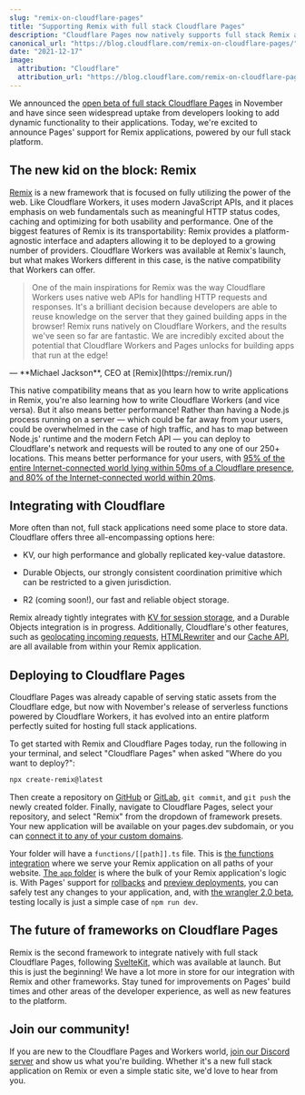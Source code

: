 ```yaml
---
slug: "remix-on-cloudflare-pages"
title: "Supporting Remix with full stack Cloudflare Pages"
description: "Cloudflare Pages now natively supports full stack Remix applications."
canonical_url: "https://blog.cloudflare.com/remix-on-cloudflare-pages/"
date: "2021-12-17"
image:
  attribution: "Cloudflare"
  attribution_url: "https://blog.cloudflare.com/remix-on-cloudflare-pages/"
---
```


We announced the [open beta of full stack Cloudflare Pages](http://blog.cloudflare.com/cloudflare-pages-goes-full-stack/) in November and have since seen widespread uptake from developers looking to add dynamic functionality to their applications. Today, we're excited to announce Pages' support for Remix applications, powered by our full stack platform.

## The new kid on the block: Remix

[Remix](https://remix.run/) is a new framework that is focused on fully utilizing the power of the web. Like Cloudflare Workers, it uses modern JavaScript APIs, and it places emphasis on web fundamentals such as meaningful HTTP status codes, caching and optimizing for both usability and performance. One of the biggest features of Remix is its transportability: Remix provides a platform-agnostic interface and adapters allowing it to be deployed to a growing number of providers. Cloudflare Workers was available at Remix's launch, but what makes Workers different in this case, is the native compatibility that Workers can offer.

> One of the main inspirations for Remix was the way Cloudflare Workers uses native web APIs for handling HTTP requests and responses. It's a brilliant decision because developers are able to reuse knowledge on the server that they gained building apps in the browser! Remix runs natively on Cloudflare Workers, and the results we've seen so far are fantastic. We are incredibly excited about the potential that Cloudflare Workers and Pages unlocks for building apps that run at the edge!

<span className="text-right">
  — **Michael Jackson**, CEO at [Remix](https://remix.run/)
</span>

This native compatibility means that as you learn how to write applications in Remix, you're also learning how to write Cloudflare Workers (and vice versa). But it also means better performance! Rather than having a Node.js process running on a server — which could be far away from your users, could be overwhelmed in the case of high traffic, and has to map between Node.js' runtime and the modern Fetch API — you can deploy to Cloudflare's network and requests will be routed to any one of our 250+ locations. This means better performance for your users, with [95% of the entire Internet-connected world lying within 50ms of a Cloudflare presence, and 80% of the Internet-connected world within 20ms](http://blog.cloudflare.com/250-cities-is-just-the-start/).

## Integrating with Cloudflare

More often than not, full stack applications need some place to store data. Cloudflare offers three all-encompassing options here:

- KV, our high performance and globally replicated key-value datastore.

- Durable Objects, our strongly consistent coordination primitive which can be restricted to a given jurisdiction.

- R2 (coming soon!), our fast and reliable object storage.

Remix already tightly integrates with [KV for session storage](https://remix.run/docs/en/v1/api/remix#createcloudflarekvsessionstorage-cloudflare-workers), and a Durable Objects integration is in progress. Additionally, Cloudflare's other features, such as [geolocating incoming requests](https://developers.cloudflare.com/workers/runtime-apis/request#incomingrequestcfproperties), [HTMLRewriter](https://developers.cloudflare.com/workers/runtime-apis/html-rewriter) and our [Cache API](https://developers.cloudflare.com/workers/runtime-apis/cache), are all available from within your Remix application.

## Deploying to Cloudflare Pages

Cloudflare Pages was already capable of serving static assets from the Cloudflare edge, but now with November's release of serverless functions powered by Cloudflare Workers, it has evolved into an entire platform perfectly suited for hosting full stack applications.

To get started with Remix and Cloudflare Pages today, run the following in your terminal, and select "Cloudflare Pages" when asked "Where do you want to deploy?":

```sh
npx create-remix@latest
```

Then create a repository on [GitHub](https://developers.cloudflare.com/pages/platform/github-integration) or [GitLab](http://blog.cloudflare.com/cloudflare-pages-partners-with-gitlab/), `git commit`, and `git push` the newly created folder. Finally, navigate to Cloudflare Pages, select your repository, and select "Remix" from the dropdown of framework presets. Your new application will be available on your pages.dev subdomain, or you can [connect it to any of your custom domains](https://developers.cloudflare.com/pages/get-started#adding-a-custom-domain).

Your folder will have a `functions/[[path]].ts` file. This is [the functions integration](https://developers.cloudflare.com/pages/platform/functions) where we serve your Remix application on all paths of your website. [The `app` folder](https://remix.run/docs/en/v1/api/conventions#file-name-conventions) is where the bulk of your Remix application's logic is. With Pages' support for [rollbacks](https://developers.cloudflare.com/pages/platform/rollbacks) and [preview deployments](https://developers.cloudflare.com/pages/platform/preview-deployments), you can safely test any changes to your application, and, with [the wrangler 2.0 beta](http://blog.cloudflare.com/wrangler-v2-beta), testing locally is just a simple case of `npm run dev`.

## The future of frameworks on Cloudflare Pages

Remix is the second framework to integrate natively with full stack Cloudflare Pages, following [SvelteKit](https://kit.svelte.dev/), which was available at launch. But this is just the beginning! We have a lot more in store for our integration with Remix and other frameworks. Stay tuned for improvements on Pages' build times and other areas of the developer experience, as well as new features to the platform.

## Join our community!

If you are new to the Cloudflare Pages and Workers world, [join our Discord server](https://discord.com/invite/cloudflaredev) and show us what you're building. Whether it's a new full stack application on Remix or even a simple static site, we'd love to hear from you.
